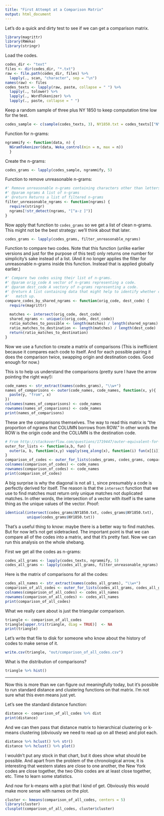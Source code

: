 ```yaml
---
title: "First Attempt at a Comparison Matrix"
output: html_document
---
```


Let's do a quick and dirty test to see if we can get a comparison matrix.

```r
library(magrittr)
library(RWeka)
library(stringr)
```

Load the codes.

```r
codes_dir <- "text"
files <- dir(codes_dir, "*.txt")
raw <- file.path(codes_dir, files) %>%
  lapply(., scan, "character", sep = "\n")
names(raw) <- files
codes_texts <- lapply(raw, paste, collapse = " ") %>%
  lapply(., tolower) %>%
  lapply(., WordTokenizer) %>%
  lapply(., paste, collapse = " ")

```

Keep a random sample of three plus NY 1850 to keep computation time low for the test.

```r
codes_sample <- c(sample(codes_texts, 3), NY1850.txt = codes_texts[["NY1850.txt"]])
```

Function for n-grams:

```r
ngrammify <- function(data, n) { 
  NGramTokenizer(data, Weka_control(min = n, max = n))
  }
```

Create the n-grams:

```r
codes_grams <- lapply(codes_sample, ngrammify, 5)
```

Function to remove unreasonable n-grams:

```r
#' Remove unreasonable n-grams containing characters other than letters and spaces
#' @param ngrams A list of n-grams
#' @return Returns a list of filtered n-grams
filter_unreasonable_ngrams <- function(ngrams) {
  require(stringr)
  ngrams[!str_detect(ngrams, "[^a-z ]")]
}
```

Now apply that function to `codes_grams` so we get a list of clean n-grams. This might not be the best strategy: we'll think about that later.

```r
codes_grams <- lapply(codes_grams, filter_unreasonable_ngrams)
```

Function to compare two codes. Note that this function (unlike earlier versions and just for the purpose of this test) only returns one number for simplicity's sake instead of a list. (And it no longer applies the filter for unreasonable n-grams inside this function. Instead that is applied globally earlier.)

```r
#' Compare two codes using their list of n-grams.
#' @param orig_code A vector of n-grams representing a code.
#' @param dest_code A vectory of n-grams representing a code.
#' @return A list containing data that might help to identify whether codes
#'   match up.
compare_codes_by_shared_ngrams <- function(orig_code, dest_code) {
  require(magrittr)
  
  matches <- intersect(orig_code, dest_code)
  shared_ngrams <- unique(c(orig_code, dest_code))
  ratio_matches_to_possible <- length(matches) / length(shared_ngrams)
  ratio_matches_to_destination <- length(matches) / length(dest_code)
  return(ratio_matches_to_destination)
}
```

Now we use a function to create a matrix of comparisons (This is inefficient because it compares each code to itself. And for each possible pairing it does the comparison twice, swapping origin and destination codes. Good enough for now.)

This is to help us understand the comparisons (pretty sure I have the arrow pointing the right way!):

```r
code_names <- str_extract(names(codes_grams), "\\w+")
names_of_comparisons <- outer(code_names, code_names, function(x, y){
  paste(y, "from", x)
}) 
colnames(names_of_comparisons) <- code_names
rownames(names_of_comparisons) <- code_names
print(names_of_comparisons)
```

These are the comparisons themselves. The way to read this matrix is "the proportion of ngrams that COLUMN borrows from ROW." In other words the ROW is the origin code and the COLUMN is the destination code.

```r
# From http://stackoverflow.com/questions/1719447/outer-equivalent-for-non-vector-lists-in-r
outer_for_lists <- function(a,b, fun) {
  outer(a, b, function(x,y) vapply(seq_along(x), function(i) fun(x[[i]], y[[i]]), numeric(1)))
}
comparison_of_codes <- outer_for_lists(codes_grams, codes_grams, compare_codes_by_shared_ngrams)
colnames(comparison_of_codes) <- code_names
rownames(comparison_of_codes) <- code_names
print(comparison_of_codes)
```

A big surprise is why the diagonal is not all `1`, since presumably a code is perfectly derived for itself. The reason is that the `intersect` function that we use to find matches must return only unique matches not duplicated matches. In other words, the intersection of a vector with itself is the same thing as the unique values of the vector. Proof:

```r
identical(intersect(codes_grams$NY1850.txt, codes_grams$NY1850.txt),
          unique(codes_grams$NY1850.txt))
```

That's a useful thing to know: maybe there is a better way to find matches. But for now let's not get sidetracked. The important point is that we can compare all of the codes into a matrix, and that it's pretty fast. Now we can run this analysis on the whole shebang.

First we get all the codes as n-grams:

```r
codes_all_grams <- lapply(codes_texts, ngrammify, 5)
codes_all_grams <- lapply(codes_all_grams, filter_unreasonable_ngrams)
```

Here is the matrix of comparisons for all the codes:

```r
codes_all_names <- str_extract(names(codes_all_grams), "\\w+")
comparison_of_all_codes <- outer_for_lists(codes_all_grams, codes_all_grams, compare_codes_by_shared_ngrams)
colnames(comparison_of_all_codes) <- codes_all_names
rownames(comparison_of_all_codes) <- codes_all_names
print(comparison_of_all_codes)
```

What we really care about is just the triangular comparison.

```r
triangle <- comparison_of_all_codes
triangle[upper.tri(triangle, diag = TRUE)]  <- NA
print(triangle)
```

Let's write that file to disk for someone who know about the history of codes to make sense of it.

```r
write.csv(triangle, "out/comparison_of_all_codes.csv")
```

What is the distribution of comparisons?

```r
triangle %>% hist()
```

*********

Now this is more than we can figure out meaningfully today, but it's possible to run standard distance and clustering functions on that matrix. I'm not sure what this even means just yet.

Let's see the standard distance function:

```r
distance <- comparison_of_all_codes %>% dist
print(distance)
```

And we can then pass that distance matrix to hierarchical clustering or k-means clustering (obviously we need to read up on all these) and plot each.

```r
distance %>% hclust() %>% str()
distance %>% hclust() %>% plot()
```

I wouldn't put any stock in that chart, but it does show what should be possible. And apart from the problem of the chronological arrow, it is interesting that western states are close to one another, the New York codes are close together, the two Ohio codes are at least close together, etc. Time to learn some statistics.

And now for k-means with a plot that I kind of get. Obviously this would make more sense with names on the plot.

```r
cluster <- kmeans(comparison_of_all_codes, centers = 5)
library(cluster)
clusplot(comparison_of_all_codes, cluster$cluster)
```

